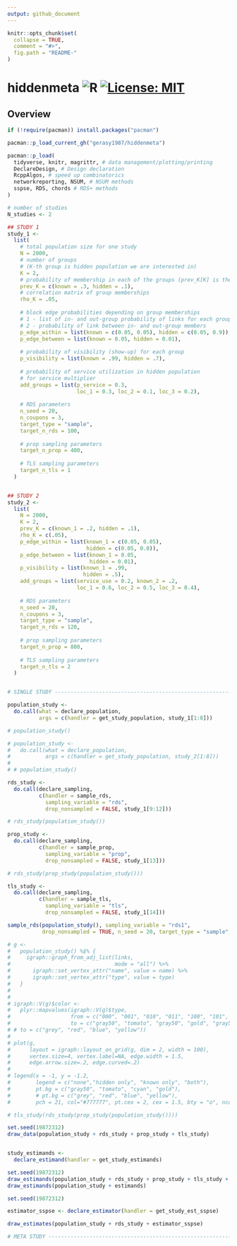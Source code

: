```yaml
---
output: github_document
---
```


```r
knitr::opts_chunk$set(
  collapse = TRUE,
  comment = "#>",
  fig.path = "README-"
)
```

# hiddenmeta ![R](https://github.com/gerasy1987/hiddenmeta/workflows/R/badge.svg) [![License: MIT](https://img.shields.io/badge/License-MIT-yellow.svg)](https://github.com/gerasy1987/hiddenmeta/blob/main/LICENSE)

## Overview

```r

if (!require(pacman)) install.packages("pacman")

pacman::p_load_current_gh("gerasy1987/hiddenmeta")

pacman::p_load(
  tidyverse, knitr, magrittr, # data management/plotting/printing
  DeclareDesign, # Design declaration
  RcppAlgos, # speed up combinatorics
  networkreporting, NSUM, # NSUM methods
  sspse, RDS, chords # RDS+ methods
)

# number of studies
N_studies <- 2

## STUDY 1
study_1 <- 
  list(
    # total population size for one study
    N = 2000,
    # number of groups
    # (K-th group is hidden population we are interested in)
    K = 2,
    # probability of membership in each of the groups (prev_K[K] is the true prevalence)
    prev_K = c(known = .3, hidden = .1),
    # correlation matrix of group memberships
    rho_K = .05,
    
    # block edge probabilities depending on group memberships
    # 1 - list of in- and out-group probability of links for each group
    # 2 - probability of link between in- and out-group members
    p_edge_within = list(known = c(0.05, 0.05), hidden = c(0.05, 0.9)),
    p_edge_between = list(known = 0.05, hidden = 0.01),
    
    # probability of visibility (show-up) for each group
    p_visibility = list(known = .99, hidden = .7),
    
    # probability of service utilization in hidden population
    # for service multiplier
    add_groups = list(p_service = 0.3, 
                      loc_1 = 0.3, loc_2 = 0.1, loc_3 = 0.2),
    
    # RDS parameters
    n_seed = 20,
    n_coupons = 3,
    target_type = "sample",
    target_n_rds = 100,
    
    # prop sampling parameters
    target_n_prop = 400,
    
    # TLS sampling parameters
    target_n_tls = 1
  )


## STUDY 2
study_2 <- 
  list(
    N = 2000,
    K = 2,
    prev_K = c(known_1 = .2, hidden = .1),
    rho_K = c(.05),
    p_edge_within = list(known_1 = c(0.05, 0.05),
                         hidden = c(0.05, 0.8)),
    p_edge_between = list(known_1 = 0.05, 
                          hidden = 0.01),
    p_visibility = list(known_1 = .99,
                        hidden = .5),
    add_groups = list(service_use = 0.2, known_2 = .2,
                      loc_1 = 0.6, loc_2 = 0.5, loc_3 = 0.4),
    
    # RDS parameters
    n_seed = 20,
    n_coupons = 3,
    target_type = "sample",
    target_n_rds = 120,
    
    # prop sampling parameters
    target_n_prop = 800,
    
    # TLS sampling parameters
    target_n_tls = 2
  )


# SINGLE STUDY --------------------------------------------------------------------------------

population_study <-
  do.call(what = declare_population,
          args = c(handler = get_study_population, study_1[1:8]))

# population_study()

# population_study <-
#   do.call(what = declare_population,
#           args = c(handler = get_study_population, study_2[1:8]))
# 
# # population_study()

rds_study <- 
  do.call(declare_sampling,
          c(handler = sample_rds, 
            sampling_variable = "rds",
            drop_nonsampled = FALSE, study_1[9:12]))

# rds_study(population_study())

prop_study <- 
  do.call(declare_sampling,
          c(handler = sample_prop, 
            sampling_variable = "prop",
            drop_nonsampled = FALSE, study_1[13]))

# rds_study(prop_study(population_study()))

tls_study <- 
  do.call(declare_sampling,
          c(handler = sample_tls, 
            sampling_variable = "tls",
            drop_nonsampled = FALSE, study_1[14]))

sample_rds(population_study(), sampling_variable = "rds1", 
           drop_nonsampled = TRUE, n_seed = 20, target_type = "sample", target_n_rds = 100)

# g <- 
#   population_study() %$% {
#     igraph::graph_from_adj_list(links, 
#                                 mode = "all") %>% 
#       igraph::set_vertex_attr("name", value = name) %>%
#       igraph::set_vertex_attr("type", value = type)
#   }
# 
# 
# igraph::V(g)$color <- 
#   plyr::mapvalues(igraph::V(g)$type, 
#                   from = c("000", "001", "010", "011", "100", "101", "110", "111"), 
#                   to = c("gray50", "tomato", "gray50", "gold", "gray50", "gold", "gray50", "gold"))
# # to = c("grey", "red", "blue", "yellow"))
# 
# plot(g, 
#      layout = igraph::layout_on_grid(g, dim = 2, width = 100), 
#      vertex.size=4, vertex.label=NA, edge.width = 1.5,
#      edge.arrow.size=.2, edge.curved=.2) 
# 
# legend(x = -1, y = -1.2, 
#        legend = c("none","hidden only", "known only", "both"), 
#        pt.bg = c("gray50", "tomato", "cyan", "gold"),
#        # pt.bg = c("grey", "red", "blue", "yellow"), 
#        pch = 21, col="#777777", pt.cex = 2, cex = 1.5, bty = "o", ncol = 4)

# tls_study(rds_study(prop_study(population_study())))

set.seed(19872312)
draw_data(population_study + rds_study + prop_study + tls_study)


study_estimands <- 
  declare_estimand(handler = get_study_estimands)

set.seed(19872312)
draw_estimands(population_study + rds_study + prop_study + tls_study + estimands)
draw_estimands(population_study + estimands)

set.seed(19872312)

estimator_sspse <- declare_estimator(handler = get_study_est_sspse)

draw_estimates(population_study + rds_study + estimator_sspse)

# META STUDY ----------------------------------------------------------------------------------

```
